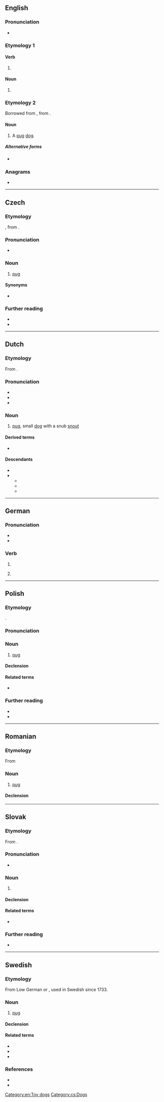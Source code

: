 {{also|Mops|MOPS}}
==English==

===Pronunciation===
* {{rhymes|en|ɒps|s=1}}

===Etymology 1===

====Verb====
{{head|en|verb form}}

# {{en-third-person singular of|mop}}

====Noun====
{{head|en|noun form}}

# {{plural of|en|mop}}

===Etymology 2===
Borrowed from {{bor|en|de|Mops||pug}}, from {{der|en|nl|mops}}.

====Noun====
{{en-noun}}

# A [[pug]] [[dog]].

=====Alternative forms=====
* {{l|en|mopse}} {{q|archaic}}

===Anagrams===
* {{anagrams|en|a=mops|MSPO|PMOs|POMs|Poms|SMOP|pMOS|poms}}

[[Category:en:Toy dogs]]

----

==Czech==

===Etymology===
{{der|cs|de|Mops}}, from {{der|cs|nl|mops}}.

===Pronunciation===
* {{cs-IPA}}

===Noun===
{{cs-noun|g=m}}

# [[pug]] {{gloss|dog}}

====Synonyms====
* {{l|cs|mopsl}}

===Further reading===
* {{R:PSJC}}
* {{R:SSJC}}

[[Category:cs:Dogs]]

----

==Dutch==

===Etymology===
From {{suf|nl|mop|s}}.

===Pronunciation===
* {{IPA|nl|/mɔps/}}
* {{audio|nl|Nl-mops.ogg|Audio}}
* {{hyphenation|nl|mops}}

===Noun===
{{nl-noun|m|-en|mopsje}}

# [[pug]], small [[dog]] with a snub [[snout]]

====Derived terms====
* {{l|nl|mopshond}}

====Descendants====
* {{desc|af|mops}}
* {{desc|de|Mops|bor=1}}
** {{desc|cs|mops|bor=1}}
** {{desc|en|mops|bor=1}}
** {{desc|pl|mops|bor=1}}

----

==German==

===Pronunciation===
* {{IPA|de|/mɔps/}}
* {{audio|de|De-mops.ogg|Audio}}

===Verb===
{{head|de|verb form}}

# {{verb form of|de|mopsen||s|imp}}
# {{lb|de|colloquial}} {{verb form of|de|mopsen||1|s|pres}}

----

==Polish==
{{wp|lang=pl}}

===Etymology===
{{bor+|pl|de|Mops}}.

===Pronunciation===
{{pl-p|a=LL-Q809 (pol)-Olaf-mops.wav}}

===Noun===
{{pl-noun|m-an|dim=mopsik}}

# [[pug]] {{gl|a dog breed}}

====Declension====
{{pl-decl-noun|mops|mopsy
|mopsa|mopsów
|mopsowi|mopsom
|mopsa|mopsy
|mopsem|mopsami
|mopsie|mopsach
|mopsie|mopsy
}}

====Related terms====
* {{l|pl|mopsi}}

===Further reading===
* {{R:pl:WSJP}}
* {{R:pl:PWN}}

----

==Romanian==

===Etymology===
From {{bor|ro|de|Mops}}

===Noun===
{{ro-noun|n|mopși}}

# [[pug]] {{gl|dog}}

====Declension====
{{ro-noun-n|pl=mopși}}

----

==Slovak==

===Etymology===
From {{der|sk|nl|mops}}.

===Pronunciation===
* {{IPA|sk|/ˈmɔps/}}

===Noun===
{{sk-noun|g=m|gen=mopsa|pl=mopsy|genpl=mopsov|decl=dub}}

# {{l|en|pug}} {{gloss|a dog breed}}

====Declension====
{{sk-decl-noun|mops|mopsa|mopsu|mops|mopse|mopsom|mopsy|mopsov|mopsom|mopsy|mopsoch|mopsami}}

====Related terms====
* {{l|sk|mopslík}}

===Further reading===
* {{R:SDK}}

----

==Swedish==

===Etymology===
From Low German or {{der|sv|nl|mops}}, used in Swedish since 1733.

===Noun===
{{sv-noun|c}}

# [[pug]]

====Declension====
{{sv-infl-noun-c-ar|genitive=}}

====Related terms====
* {{l|sv|mopsa}}
* {{l|sv|mopsig}}
* {{l|sv|mopsighet}}

===References===
* {{R:svenska.se|saol}}
* {{R:svenska.se|saob|mops}}